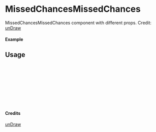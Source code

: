 
<Meta of={MissedChancesMissedChances} title="unDraw/MissedChancesMissedChances" />

# MissedChancesMissedChances

MissedChancesMissedChances component with different props.
Credit: [unDraw](https://undraw.co/illustrations)

#### Example

<Canvas of={MissedChancesMissedChances.Primary} />

## Usage

```ts
import { MissedChancesMissedChances } from "yadl-ui";

const Example = () => {
  return (
      <MissedChancesMissedChances />
  );
};

export default Example;
```

#### Credits
[unDraw](https://undraw.co/illustrations)
